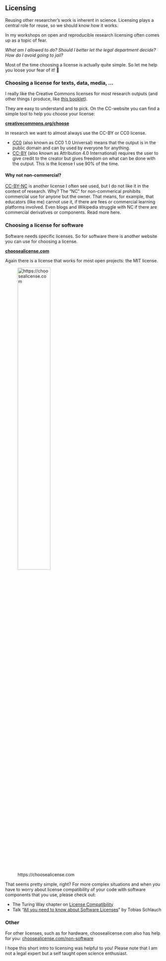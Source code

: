 ## Licensing

Reusing other researcher's work is inherent in science. Licensing plays a central role for reuse, so we should know how it works.
	
	

In my workshops on open and reproducible research licensing often comes up as a topic of fear.

*What am I allowed to do? Should I better let the legal department decide? How do I avoid going to jail?*

Most of the time choosing a license is actually quite simple. So let me help you loose your fear of it! 🤗

### Choosing a license for texts, data, media, ...

I really like the Creative Commons licenses for most research outputs (and other things I produce, like [this booklet](/license.qmd)).

They are easy to understand and to pick. On the CC-website you can find a simple tool to help you choose your license:

**[creativecommons.org/choose](https://creativecommons.org/choose)**

In research we want to almost always use the CC-BY or CC0 license.

- [CC0](https://creativecommons.org/publicdomain/zero/1.0/) (also known as CC0 1.0 Universal) means that the output is in the public domain and can by used by everyone for anything.
- [CC-BY](https://creativecommons.org/licenses/by/4.0/) (also known as Attribution 4.0 International) requires the user to give credit to the creator but gives freedom on what can be done with the output. This is the license I use 90% of the time.

#### Why not non-commercial?

[CC-BY-NC](https://creativecommons.org/licenses/by-nc/4.0/) is another license I often see used, but I do not like it in the context of research. Why? The "NC" for non-commerical prohibits commercial use for anyone but the owner. That means, for example, that educators (like me) cannot use it, if there are fees or commercial learning platforms involved. Even blogs and Wikipedia struggle with NC if there are commercial derivatives or components. Read more here.


### Choosing a license for software

Software needs specific licenses. So for software there is another website you can use for choosing a license.

**[choosealicense.com](https://choosealicense.com)**

Again there is a license that works for most open projects: the MIT license.

::: captioned-image-container
![https://choosealicense.com](images/mit-license.png){width=50% fig-alt="Screenshot of https://choosealicense.com section 'I want it simple and permissive'"}
:::

That seems pretty simple, right? For more complex situations and when you have to worry about license compatibility of your code with software components that you use, please check out:

- The Turing Way chapter on [License Compatibility](https://the-turing-way.netlify.app/reproducible-research/licensing/licensing-compatibility)
- Talk "[All you need to know about Software Licenses](https://zenodo.org/record/8246557)" by Tobias Schlauch

### Other

For other licenses, such as for hardware, choosealicense.com also has help for you:
[choosealicense.com/non-software](https://choosealicense.com/non-software/)

I hope this short intro to licensing was helpful to you! Please note that I am not a legal expert but a self taught open science enthusiast.

